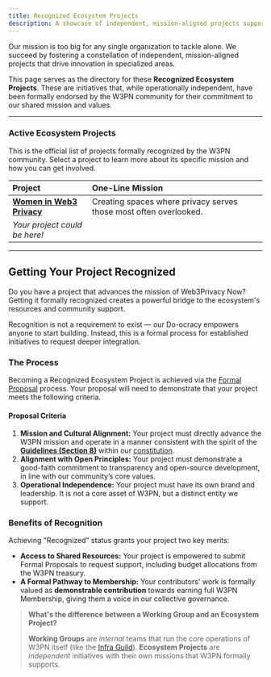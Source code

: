 ```yaml
---
title: Recognized Ecosystem Projects
description: A showcase of independent, mission-aligned projects supported by the Web3Privacy Now community.
---
```


Our mission is too big for any single organization to tackle alone. We succeed by fostering a constellation of independent, mission-aligned projects that drive innovation in specialized areas.

This page serves as the directory for these **Recognized Ecosystem Projects**. These are initiatives that, while operationally independent, have been formally endorsed by the W3PN community for their commitment to our shared mission and values.

---

### Active Ecosystem Projects

This is the official list of projects formally recognized by the W3PN community. Select a project to learn more about its specific mission and how you can get involved.

| Project | One-Line Mission |
| :--- | :--- |
| **[Women in Web3 Privacy](https://winprivacy.org)** | Creating spaces where privacy serves those most often overlooked. |
| *Your project could be here!* | |

---

## Getting Your Project Recognized

Do you have a project that advances the mission of Web3Privacy Now? Getting it formally recognized creates a powerful bridge to the ecosystem's resources and community support.

Recognition is not a requirement to exist — our Do-ocracy empowers anyone to start building. Instead, this is a formal process for established initiatives to request deeper integration.

### The Process

Becoming a Recognized Ecosystem Project is achieved via the [Formal Proposal](/governance/proposals) process. Your proposal will need to demonstrate that your project meets the following criteria.

#### Proposal Criteria

1.  **Mission and Cultural Alignment:** Your project must directly advance the W3PN mission and operate in a manner consistent with the spirit of the **[Guidelines (Section 8)](https://web3privacy.github.io/constitution/#guidelines)** within our [constitution](/constitution).
2.  **Alignment with Open Principles:** Your project must demonstrate a good-faith commitment to transparency and open-source development, in line with our community’s core values.
3.  **Operational Independence:** Your project must have its own brand and leadership. It is not a core asset of W3PN, but a distinct entity we support.

### Benefits of Recognition

Achieving "Recognized" status grants your project two key merits:

*   **Access to Shared Resources:** Your project is empowered to submit Formal Proposals to request support, including budget allocations from the W3PN treasury.
*   **A Formal Pathway to Membership:** Your contributors' work is formally valued as **demonstrable contribution** towards earning full W3PN Membership, giving them a voice in our collective governance.

> **What's the difference between a Working Group and an Ecosystem Project?**
>
> **Working Groups** are *internal* teams that run the core operations of W3PN itself (like the [Infra Guild](/ecosystem/working-groups/infra)). **Ecosystem Projects** are *independent* initiatives with their own missions that W3PN formally supports.

